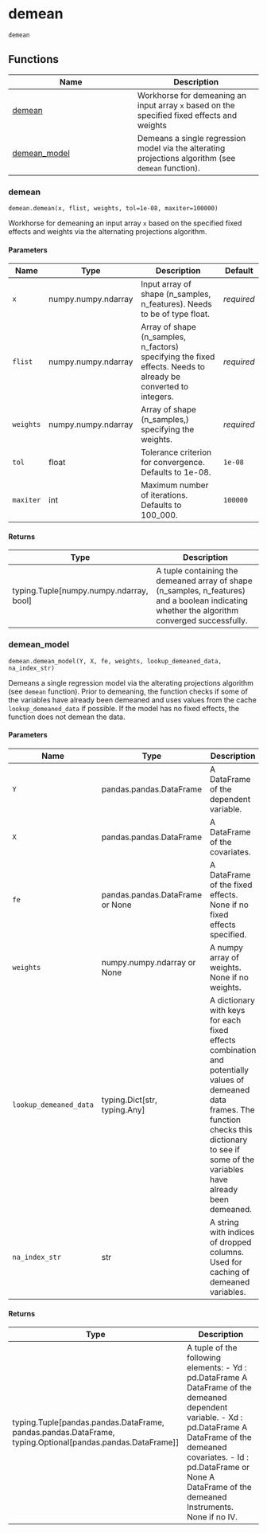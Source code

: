 # demean { #pyfixest.demean }

`demean`



## Functions

| Name | Description |
| --- | --- |
| [demean](#pyfixest.demean.demean) | Workhorse for demeaning an input array `x` based on the specified fixed effects and weights |
| [demean_model](#pyfixest.demean.demean_model) | Demeans a single regression model via the alterating projections algorithm (see `demean` function). |

### demean { #pyfixest.demean.demean }

`demean.demean(x, flist, weights, tol=1e-08, maxiter=100000)`

Workhorse for demeaning an input array `x` based on the specified fixed effects and weights
via the alternating projections algorithm.

#### Parameters

| Name      | Type                | Description                                                                                                    | Default    |
|-----------|---------------------|----------------------------------------------------------------------------------------------------------------|------------|
| `x`       | numpy.numpy.ndarray | Input array of shape (n_samples, n_features). Needs to be of type float.                                       | _required_ |
| `flist`   | numpy.numpy.ndarray | Array of shape (n_samples, n_factors) specifying the fixed effects. Needs to already be converted to integers. | _required_ |
| `weights` | numpy.numpy.ndarray | Array of shape (n_samples,) specifying the weights.                                                            | _required_ |
| `tol`     | float               | Tolerance criterion for convergence. Defaults to 1e-08.                                                        | `1e-08`    |
| `maxiter` | int                 | Maximum number of iterations. Defaults to 100_000.                                                             | `100000`   |

#### Returns

| Type                                      | Description                                                                                                                                   |
|-------------------------------------------|-----------------------------------------------------------------------------------------------------------------------------------------------|
| typing.Tuple\[numpy.numpy.ndarray, bool\] | A tuple containing the demeaned array of shape (n_samples, n_features) and a boolean indicating whether the algorithm converged successfully. |

### demean_model { #pyfixest.demean.demean_model }

`demean.demean_model(Y, X, fe, weights, lookup_demeaned_data, na_index_str)`

Demeans a single regression model via the alterating projections algorithm (see `demean` function).
Prior to demeaning, the function checks if some of the variables have already been demeaned and uses values
from the cache `lookup_demeaned_data` if possible. If the model has no fixed effects, the function does not demean the data.

#### Parameters

| Name                   | Type                            | Description                                                                                                                                                                                               | Default    |
|------------------------|---------------------------------|-----------------------------------------------------------------------------------------------------------------------------------------------------------------------------------------------------------|------------|
| `Y`                    | pandas.pandas.DataFrame         | A DataFrame of the dependent variable.                                                                                                                                                                    | _required_ |
| `X`                    | pandas.pandas.DataFrame         | A DataFrame of the covariates.                                                                                                                                                                            | _required_ |
| `fe`                   | pandas.pandas.DataFrame or None | A DataFrame of the fixed effects. None if no fixed effects specified.                                                                                                                                     | _required_ |
| `weights`              | numpy.numpy.ndarray or None     | A numpy array of weights. None if no weights.                                                                                                                                                             | _required_ |
| `lookup_demeaned_data` | typing.Dict\[str, typing.Any\]  | A dictionary with keys for each fixed effects combination and potentially values of demeaned data frames. The function checks this dictionary to see if some of the variables have already been demeaned. | _required_ |
| `na_index_str`         | str                             | A string with indices of dropped columns. Used for caching of demeaned variables.                                                                                                                         | _required_ |

#### Returns

| Type                                                                                                         | Description                                                                                                                                                                                                                                                        |
|--------------------------------------------------------------------------------------------------------------|--------------------------------------------------------------------------------------------------------------------------------------------------------------------------------------------------------------------------------------------------------------------|
| typing.Tuple\[pandas.pandas.DataFrame, pandas.pandas.DataFrame, typing.Optional\[pandas.pandas.DataFrame\]\] | A tuple of the following elements: - Yd : pd.DataFrame     A DataFrame of the demeaned dependent variable. - Xd : pd.DataFrame     A DataFrame of the demeaned covariates. - Id : pd.DataFrame or None     A DataFrame of the demeaned Instruments. None if no IV. |
